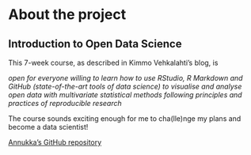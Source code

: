
# About the project

## Introduction to Open Data Science

This 7-week course, as described in Kimmo Vehkalahti's blog, is

*open for everyone willing to learn how to use RStudio, R Markdown and GitHub (state-of-the-art tools of data science) to visualise and analyse open data with multivariate statistical methods following principles and practices of reproducible research*

The course sounds exciting enough for me to cha(lle)nge my plans and become a data scientist!


[Annukka's GitHub repository](https://github.com/msnxt/IODS-project)
